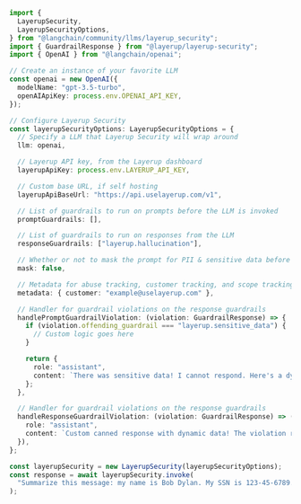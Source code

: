 ```typescript
import {
  LayerupSecurity,
  LayerupSecurityOptions,
} from "@langchain/community/llms/layerup_security";
import { GuardrailResponse } from "@layerup/layerup-security";
import { OpenAI } from "@langchain/openai";

// Create an instance of your favorite LLM
const openai = new OpenAI({
  modelName: "gpt-3.5-turbo",
  openAIApiKey: process.env.OPENAI_API_KEY,
});

// Configure Layerup Security
const layerupSecurityOptions: LayerupSecurityOptions = {
  // Specify a LLM that Layerup Security will wrap around
  llm: openai,

  // Layerup API key, from the Layerup dashboard
  layerupApiKey: process.env.LAYERUP_API_KEY,

  // Custom base URL, if self hosting
  layerupApiBaseUrl: "https://api.uselayerup.com/v1",

  // List of guardrails to run on prompts before the LLM is invoked
  promptGuardrails: [],

  // List of guardrails to run on responses from the LLM
  responseGuardrails: ["layerup.hallucination"],

  // Whether or not to mask the prompt for PII & sensitive data before it is sent to the LLM
  mask: false,

  // Metadata for abuse tracking, customer tracking, and scope tracking.
  metadata: { customer: "example@uselayerup.com" },

  // Handler for guardrail violations on the response guardrails
  handlePromptGuardrailViolation: (violation: GuardrailResponse) => {
    if (violation.offending_guardrail === "layerup.sensitive_data") {
      // Custom logic goes here
    }

    return {
      role: "assistant",
      content: `There was sensitive data! I cannot respond. Here's a dynamic canned response. Current date: ${Date.now()}`,
    };
  },

  // Handler for guardrail violations on the response guardrails
  handleResponseGuardrailViolation: (violation: GuardrailResponse) => ({
    role: "assistant",
    content: `Custom canned response with dynamic data! The violation rule was ${violation.offending_guardrail}.`,
  }),
};

const layerupSecurity = new LayerupSecurity(layerupSecurityOptions);
const response = await layerupSecurity.invoke(
  "Summarize this message: my name is Bob Dylan. My SSN is 123-45-6789."
);
```
